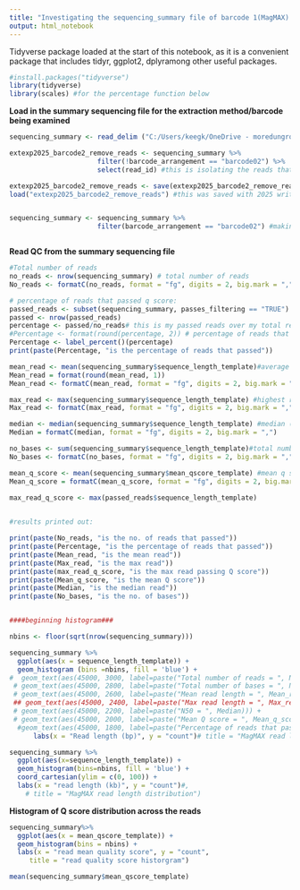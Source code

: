 ```yaml
---
title: "Investigating the sequencing_summary file of barcode 1(MagMAX) from SUPER accuracy rebasecalling barcodes trimmed)"
output: html_notebook
---
```


Tidyverse package loaded at the start of this notebook, as it is a convenient package that includes tidyr, ggplot2, dplyramong other useful packages.

```r
#install.packages("tidyverse")
library(tidyverse)
library(scales) #for the percentage function below
```

**Load in the summary sequencing file for the extraction method/barcode being examined**

```r
sequencing_summary <- read_delim ("C:/Users/keegk/OneDrive - moredungroup/Karen Keegan/Nanopore/SQKRBK004/Extraction_experiment_run_22.2.23/Rebasecalling/Rebasecalled_trimmed_super_accuracy/barcode_2/sequencing_summary_barcode2.txt")

extexp2025_barcode2_remove_reads <- sequencing_summary %>%
                      filter(!barcode_arrangement == "barcode02") %>%
                      select(read_id) #this is isolating the reads that are on the wrong barcode, so I can use this read Id list to remove these reads in the blast text files (blast text files are assigned taxonomy in the notebook "taxonomizr_blast_tidied_2025.Rmd")

extexp2025_barcode2_remove_reads <- save(extexp2025_barcode2_remove_reads, file = "extexp2025_barcode2_remove_reads")
load("extexp2025_barcode2_remove_reads") #this was saved with 2025 written after it but the actual file name loads in without the 2025 bit after it just FYI.


sequencing_summary <- sequencing_summary %>%
                      filter(barcode_arrangement == "barcode02") #making sure only the correct barcode is included



```

**Read QC from the summary sequencing file**

 
```r

#Total number of reads
no_reads <- nrow(sequencing_summary) # total number of reads
No_reads <- formatC(no_reads, format = "fg", digits = 2, big.mark = ",")

# percentage of reads that passed q score:
passed_reads <- subset(sequencing_summary, passes_filtering == "TRUE")
passed <- nrow(passed_reads)
percentage <- passed/no_reads# this is my passed reads over my total reads
#Percentage <- format(round(percentage, 2)) # percentage of reads that passed
Percentage <- label_percent()(percentage)
print(paste(Percentage, "is the percentage of reads that passed"))

mean_read <- mean(sequencing_summary$sequence_length_template)#average read length
Mean_read = format(round(mean_read, 1))
Mean_read <- formatC(mean_read, format = "fg", digits = 2, big.mark = ",")

max_read <- max(sequencing_summary$sequence_length_template) #highest read length
Max_read <- formatC(max_read, format = "fg", digits = 2, big.mark = ",")

median <- median(sequencing_summary$sequence_length_template) #median (N50 read no.)
Median = formatC(median, format = "fg", digits = 2, big.mark = ",")

no_bases <- sum(sequencing_summary$sequence_length_template)#total number of bases per extraction method
No_bases <- formatC(no_bases, format = "fg", digits = 2, big.mark = ",")

mean_q_score <- mean(sequencing_summary$mean_qscore_template) #mean q score
Mean_q_score = formatC(mean_q_score, format = "fg", digits = 2, big.mark = ",")

max_read_q_score <- max(passed_reads$sequence_length_template) 
                    

#results printed out:

print(paste(No_reads, "is the no. of reads that passed"))
print(paste(Percentage, "is the percentage of reads that passed"))
print(paste(Mean_read, "is the mean read"))
print(paste(Max_read, "is the max read"))
print(paste(max_read_q_score, "is the max read passing Q score"))
print(paste(Mean_q_score, "is the mean Q score"))
print(paste(Median, "is the median read"))
print(paste(No_bases, "is the no. of bases"))


####beginning histogram###

nbins <- floor(sqrt(nrow(sequencing_summary)))

sequencing_summary %>%
  ggplot(aes(x = sequence_length_template)) +
  geom_histogram (bins =nbins, fill = 'blue') +
#  geom_text(aes(45000, 3000, label=paste("Total number of reads = ", No_reads))) +
 # geom_text(aes(45000, 2800, label=paste("Total number of bases = ", No_bases))) +
 # geom_text(aes(45000, 2600, label=paste("Mean read length = ", Mean_read))) +
 ## geom_text(aes(45000, 2400, label=paste("Max read length = ", Max_read))) +
 # geom_text(aes(45000, 2200, label=paste("N50 = ", Median))) +
 # geom_text(aes(45000, 2000, label=paste("Mean Q score = ", Mean_q_score))) +
  #geom_text(aes(45000, 1800, label=paste("Percentage of reads that passed  = ", Percentage))) +
      labs(x = "Read length (bp)", y = "count")# title = "MagMAX read length distribution")

sequencing_summary %>%
  ggplot(aes(x=sequence_length_template)) +
  geom_histogram(bins=nbins, fill = 'blue') +
  coord_cartesian(ylim = c(0, 100)) +
  labs(x = "read length (kb)", y = "count")#,
    # title = "MagMAX read length distribution")


```

**Histogram of Q score distribution across the reads**

```r
sequencing_summary%>% 
  ggplot(aes(x = mean_qscore_template)) +
  geom_histogram(bins = nbins) +
  labs(x = "read mean quality score", y = "count",
     title = "read quality score historgram")

mean(sequencing_summary$mean_qscore_template)
```

